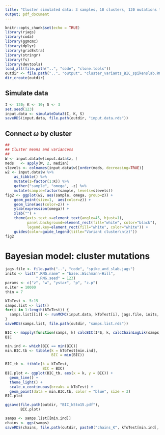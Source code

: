 ```yaml
---
title: "Cluster simulated data: 3 samples, 10 clusters, 120 mutations total "
output: pdf_document
---
```


```r
knitr::opts_chunk$set(echo = TRUE)
library(rjags)
library(coda)
library(ggmcmc)
library(dplyr)
library(gridExtra)
library(stringr)
library(fs)
library(devtools)
load_all(file.path("..", "code", "clone.tools"))
outdir <- file.path("..", "output", "cluster_variants_BIC_spikenslab.Rmd")
dir_create(outdir)
```

## Simulate data

```r
I <- 120; K <- 10; S <- 3
set.seed(123)
input.data <- simulateData3(I, K, S)
saveRDS(input.data, file.path(outdir, "input.data.rds"))
```

## Connect $\omega$ by cluster

```r
##
## Cluster means and variancess
##
W <- input.data$w[input.data$z, ]
meds   <- apply(W, 2, median)
slevels <- colnames(input.data$w)[order(meds, decreasing=TRUE)]
w2 <- input.data$w %>%
    as_tibble() %>%
    mutate(z=factor(1:K)) %>%
    gather("sample", "omega", -z) %>%
    mutate(sample=factor(sample, levels=slevels))
fig2 <- ggplot(w2, aes(sample, omega, group=z)) +
    geom_point(size=1,  aes(color=z)) +
    geom_line(aes(color=z)) +
    ylab(expression(omega)) +
    xlab("") +
    theme(axis.text.x=element_text(angle=45, hjust=1),
          panel.background=element_rect(fill="white", color="black"),
          legend.key=element_rect(fill="white", color="white")) +
    guides(color=guide_legend(title="Variant cluster\n(z)"))
fig2
```

# Bayesian model: cluster mutations

```r
jags.file <- file.path("..", "code", "spike_and_slab.jags")
inits <- list(".RNG.name" = "base::Wichmann-Hill", 
              ".RNG.seed" = 123)
params <- c("z", "w", "ystar", "p", "z.p")
n.iter = 10000
thin = 7

kToTest <- 5:15
samps.list <- list()
for(i in 1:length(kToTest)) {
  samps.list[[i]] <- runMCMC(input.data, kToTest[i], jags.file, inits, params, n.iter, thin, n.adapt = 1000)
}
saveRDS(samps.list, file.path(outdir, "samps.list.rds"))
```

```r
BIC <- mapply(function(samps, k) calcBIC(I*S, k, calcChainLogLik(samps, input.data, k)), samps = samps.list, k = kToTest)
BIC

min.ind <- which(BIC == min(BIC))
min.BIC.tb <- tibble(k = kToTest[min.ind],
                     BIC = min(BIC))

BIC_tb <- tibble(k = kToTest,
                 BIC = BIC)
BIC.plot <- ggplot(BIC_tb, aes(x = k, y = BIC)) +
  geom_line() +
  theme_light() +
  scale_x_continuous(breaks = kToTest) +
  geom_point(data = min.BIC.tb, color = "blue", size = 3)
BIC.plot

ggsave(file.path(outdir, "BIC_k5to15.pdf"),
       BIC.plot)
```

```r
samps <- samps.list[[min.ind]]
chains <- ggs(samps)
saveRDS(chains, file.path(outdir, paste0("chains_K", kToTest[min.ind], ".rds")))
```